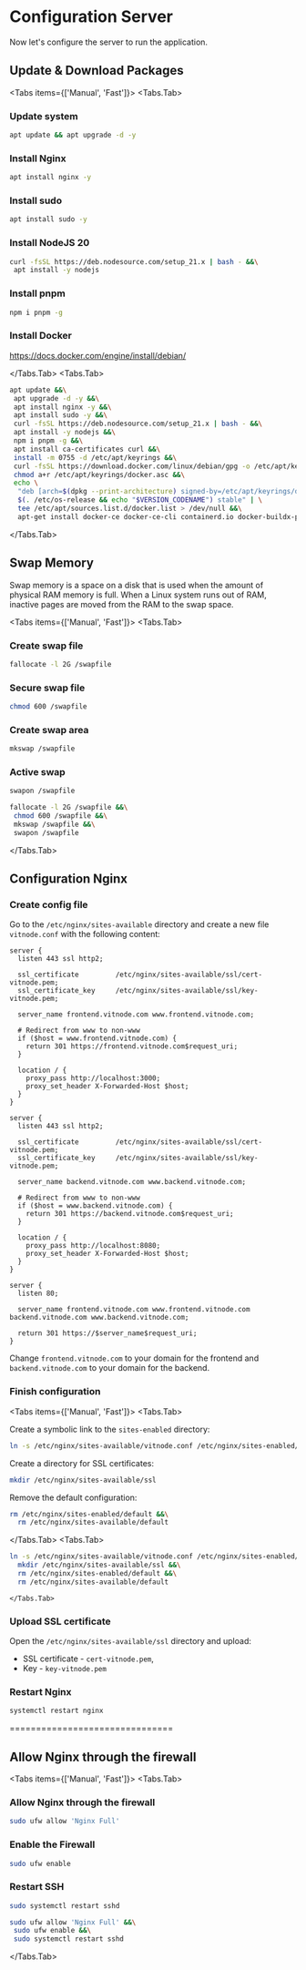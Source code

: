 
# Configuration Server

Now let's configure the server to run the application.

## Update & Download Packages

<Tabs items={['Manual', 'Fast']}>
  <Tabs.Tab>
<Steps>
### Update system

```bash
apt update && apt upgrade -d -y
```

### Install Nginx

```bash
apt install nginx -y
```

### Install sudo

```bash
apt install sudo -y
```

### Install NodeJS 20

```bash
curl -fsSL https://deb.nodesource.com/setup_21.x | bash - &&\
 apt install -y nodejs
```

### Install pnpm

```bash
npm i pnpm -g
```

### Install Docker

https://docs.docker.com/engine/install/debian/

</Steps>

  </Tabs.Tab>
  <Tabs.Tab>

```bash
apt update &&\
 apt upgrade -d -y &&\
 apt install nginx -y &&\
 apt install sudo -y &&\
 curl -fsSL https://deb.nodesource.com/setup_21.x | bash - &&\
 apt install -y nodejs &&\
 npm i pnpm -g &&\
 apt install ca-certificates curl &&\
 install -m 0755 -d /etc/apt/keyrings &&\
 curl -fsSL https://download.docker.com/linux/debian/gpg -o /etc/apt/keyrings/docker.asc &&\
 chmod a+r /etc/apt/keyrings/docker.asc &&\
 echo \
  "deb [arch=$(dpkg --print-architecture) signed-by=/etc/apt/keyrings/docker.asc] https://download.docker.com/linux/debian \
  $(. /etc/os-release && echo "$VERSION_CODENAME") stable" | \
  tee /etc/apt/sources.list.d/docker.list > /dev/null &&\
  apt-get install docker-ce docker-ce-cli containerd.io docker-buildx-plugin docker-compose-plugin -y
```

  </Tabs.Tab>
</Tabs>

## Swap Memory

Swap memory is a space on a disk that is used when the amount of physical RAM memory is full. When a Linux system runs out of RAM, inactive pages are moved from the RAM to the swap space.

<Tabs items={['Manual', 'Fast']}>
  <Tabs.Tab>
   <Steps>

### Create swap file

```bash
fallocate -l 2G /swapfile
```

### Secure swap file

```bash
chmod 600 /swapfile
```

### Create swap area

```bash
mkswap /swapfile
```

### Active swap

```bash
swapon /swapfile
```

  </Steps>
</Tabs.Tab>
<Tabs.Tab>

```bash
fallocate -l 2G /swapfile &&\
 chmod 600 /swapfile &&\
 mkswap /swapfile &&\
 swapon /swapfile
```

</Tabs.Tab>
</Tabs>

## Configuration Nginx

<Steps>

### Create config file

Go to the `/etc/nginx/sites-available` directory and create a new file `vitnode.conf` with the following content:

```nginx {7, 10-11, 26, 29-30, 42}
server {
  listen 443 ssl http2;

  ssl_certificate         /etc/nginx/sites-available/ssl/cert-vitnode.pem;
  ssl_certificate_key     /etc/nginx/sites-available/ssl/key-vitnode.pem;

  server_name frontend.vitnode.com www.frontend.vitnode.com;

  # Redirect from www to non-www
  if ($host = www.frontend.vitnode.com) {
    return 301 https://frontend.vitnode.com$request_uri;
  }

  location / {
    proxy_pass http://localhost:3000;
    proxy_set_header X-Forwarded-Host $host;
  }
}

server {
  listen 443 ssl http2;

  ssl_certificate         /etc/nginx/sites-available/ssl/cert-vitnode.pem;
  ssl_certificate_key     /etc/nginx/sites-available/ssl/key-vitnode.pem;

  server_name backend.vitnode.com www.backend.vitnode.com;

  # Redirect from www to non-www
  if ($host = www.backend.vitnode.com) {
    return 301 https://backend.vitnode.com$request_uri;
  }

  location / {
    proxy_pass http://localhost:8080;
    proxy_set_header X-Forwarded-Host $host;
  }
}

server {
  listen 80;

  server_name frontend.vitnode.com www.frontend.vitnode.com backend.vitnode.com www.backend.vitnode.com;

  return 301 https://$server_name$request_uri;
}
```

Change `frontend.vitnode.com` to your domain for the frontend and `backend.vitnode.com` to your domain for the backend.

### Finish configuration

<Tabs items={['Manual', 'Fast']}>
  <Tabs.Tab>

Create a symbolic link to the `sites-enabled` directory:

```bash
ln -s /etc/nginx/sites-available/vitnode.conf /etc/nginx/sites-enabled/
```

Create a directory for SSL certificates:

```bash
mkdir /etc/nginx/sites-available/ssl
```

Remove the default configuration:

```bash
rm /etc/nginx/sites-enabled/default &&\
  rm /etc/nginx/sites-available/default
```

  </Tabs.Tab>
  <Tabs.Tab>

```bash
ln -s /etc/nginx/sites-available/vitnode.conf /etc/nginx/sites-enabled/ &&\
  mkdir /etc/nginx/sites-available/ssl &&\
  rm /etc/nginx/sites-enabled/default &&\
  rm /etc/nginx/sites-available/default
```

    </Tabs.Tab>

</Tabs>

### Upload SSL certificate

Open the `/etc/nginx/sites-available/ssl` directory and upload:

- SSL certificate - `cert-vitnode.pem`,
- Key - `key-vitnode.pem`

### Restart Nginx

```bash
systemctl restart nginx
```

</Steps>

===============================

## Allow Nginx through the firewall

<Tabs items={['Manual', 'Fast']}>
<Tabs.Tab>
<Steps>

### Allow Nginx through the firewall

```bash
sudo ufw allow 'Nginx Full'
```

### Enable the Firewall

```bash
sudo ufw enable
```

### Restart SSH

```bash
sudo systemctl restart sshd
```

</Steps>
</Tabs.Tab>
<Tabs.Tab>

```bash
sudo ufw allow 'Nginx Full' &&\
 sudo ufw enable &&\
 sudo systemctl restart sshd
```

</Tabs.Tab>
</Tabs>
